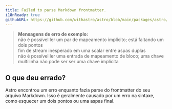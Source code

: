 ```yaml
---
title: Failed to parse Markdown frontmatter.
i18nReady: true
githubURL: https://github.com/withastro/astro/blob/main/packages/astro/src/core/errors/errors-data.ts
---
```


> **Mensagens de erro de exemplo:**<br/>
não é possível ler um par de mapeamento implícito; está faltando um dois pontos<br/>
fim de stream inesperado em uma scalar entre aspas duplas<br/>
não é possível ler uma entrada de mapeamento de bloco; uma chave multilinha não pode ser ser uma chave implícita

## O que deu errado?

Astro encontrou um erro enquanto fazia parse do frontmatter do seu arquivo Markdown.
Isso é geralmente causado por um erro na sintaxe, como esquecer um dois pontos ou uma aspas final.
